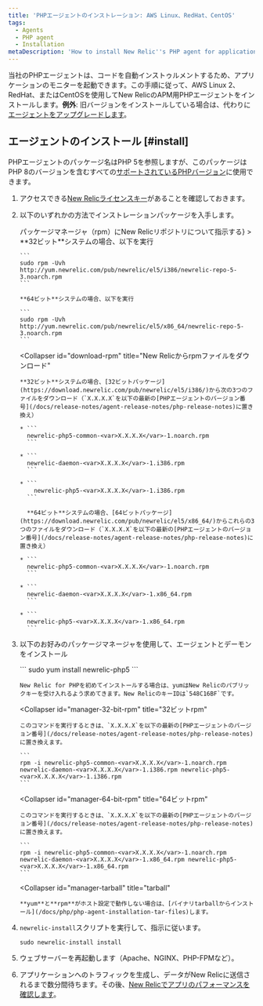 ```yaml
---
title: 'PHPエージェントのインストレーション: AWS Linux、RedHat、CentOS'
tags:
  - Agents
  - PHP agent
  - Installation
metaDescription: 'How to install New Relic''s PHP agent for application performance monitoring with AWS Linux 2, RedHat, or CentOS.'
---
```


当社のPHPエージェントは、コードを自動インストゥルメントするため、アプリケーションのモニターを起動できます。この手順に従って、AWS Linux 2、RedHat、またはCentOSを使用してNew RelicのAPM用PHPエージェントをインストールします。**例外**: 旧バージョンをインストールしている場合は、代わりに[エージェントをアップグレードします](/docs/agents/php-agent/installation/upgrading-php-agent)。

## エージェントのインストール [#install]

PHPエージェントのパッケージ名はPHP 5を参照しますが、このパッケージはPHP 8のバージョンを含むすべての[サポートされているPHPバージョン](/docs/agents/php-agent/getting-started/php-agent-compatibility-requirements#php-release)に使用できます。

1. アクセスできる[New Relicライセンスキー](/docs/agents/php-agent/getting-started/php-agent-compatibility-requirements#license_key)があることを確認しておきます。

2. 以下のいずれかの方法でインストレーションパッケージを入手します。

   <CollapserGroup>
     <Collapser
       id="tell-rpm"
       title={<>パッケージマネージャ（<InlineCode>rpm</InlineCode>）にNew Relicリポジトリについて指示する</>}
     >
       **32ビット**システムの場合、以下を実行

       ```
       sudo rpm -Uvh http://yum.newrelic.com/pub/newrelic/el5/i386/newrelic-repo-5-3.noarch.rpm
       ```

       **64ビット**システムの場合、以下を実行

       ```
       sudo rpm -Uvh http://yum.newrelic.com/pub/newrelic/el5/x86_64/newrelic-repo-5-3.noarch.rpm
       ```
     </Collapser>

     <Collapser
       id="download-rpm"
       title="New Relicからrpmファイルをダウンロード"
     >
       **32ビット**システムの場合、[32ビットパッケージ](https://download.newrelic.com/pub/newrelic/el5/i386/)から次の3つのファイルをダウンロード（`X.X.X.X`を以下の最新の[PHPエージェントのバージョン番号](/docs/release-notes/agent-release-notes/php-release-notes)に置き換え）

       * ```
         newrelic-php5-common-<var>X.X.X.X</var>-1.noarch.rpm
         ```

       * ```
         newrelic-daemon-<var>X.X.X.X</var>-1.i386.rpm
         ```

       * ```
           newrelic-php5-<var>X.X.X.X</var>-1.i386.rpm
         ```

         **64ビット**システムの場合、[64ビットパッケージ](https://download.newrelic.com/pub/newrelic/el5/x86_64/)からこれらの3つのファイルをダウンロード（`X.X.X.X`を以下の最新の[PHPエージェントのバージョン番号](/docs/release-notes/agent-release-notes/php-release-notes)に置き換え）

       * ```
         newrelic-php5-common-<var>X.X.X.X</var>-1.noarch.rpm
         ```

       * ```
         newrelic-daemon-<var>X.X.X.X</var>-1.x86_64.rpm
         ```

       * ```
         newrelic-php5-<var>X.X.X.X</var>-1.x86_64.rpm
         ```
     </Collapser>
   </CollapserGroup>

3. 以下のお好みのパッケージマネージャを使用して、エージェントとデーモンをインストール

   <CollapserGroup>
     <Collapser
       id="manager-yum"
       title="yum"
     >
       ```
       sudo yum install newrelic-php5
       ```

       New Relic for PHPを初めてインストールする場合は、yumはNew Relicのパブリックキーを受け入れるよう求めてきます。New RelicのキーIDは`548C16BF`です。
     </Collapser>

     <Collapser
       id="manager-32-bit-rpm"
       title="32ビットrpm"
     >
       このコマンドを実行するときは、`X.X.X.X`を以下の最新の[PHPエージェントのバージョン番号](/docs/release-notes/agent-release-notes/php-release-notes)に置き換えます。

       ```
       rpm -i newrelic-php5-common-<var>X.X.X.X</var>-1.noarch.rpm newrelic-daemon-<var>X.X.X.X</var>-1.i386.rpm newrelic-php5-<var>X.X.X.X</var>-1.i386.rpm
       ```
     </Collapser>

     <Collapser
       id="manager-64-bit-rpm"
       title="64ビットrpm"
     >
       このコマンドを実行するときは、`X.X.X.X`を以下の最新の[PHPエージェントのバージョン番号](/docs/release-notes/agent-release-notes/php-release-notes)に置き換えます。

       ```
       rpm -i newrelic-php5-common-<var>X.X.X.X</var>-1.noarch.rpm newrelic-daemon-<var>X.X.X.X</var>-1.x86_64.rpm newrelic-php5-<var>X.X.X.X</var>-1.x86_64.rpm
       ```
     </Collapser>

     <Collapser
       id="manager-tarball"
       title="tarball"
     >
       **yum**と**rpm**がホスト設定で動作しない場合は、[バイナリtarballからインストール](/docs/php/php-agent-installation-tar-files)します。
     </Collapser>
   </CollapserGroup>

4. `newrelic-install`スクリプトを実行して、指示に従います。

   ```
   sudo newrelic-install install
   ```

5. ウェブサーバーを再起動します（Apache、NGINX、PHP-FPMなど）。

6. アプリケーションへのトラフィックを生成し、データがNew Relicに送信されるまで数分間待ちます。その後、[New Relicでアプリのパフォーマンスを確認します](/docs/apm/applications-menu/monitoring/apm-overview-page)。
